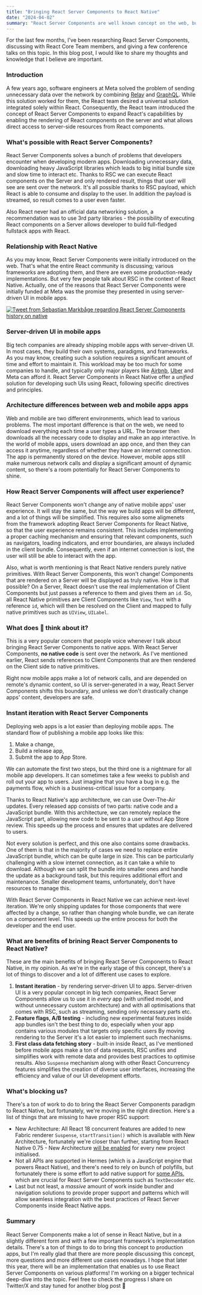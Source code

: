 ```yaml
---
title: "Bringing React Server Components to React Native"
date: "2024-04-02"
summary: "React Server Components are well known concept on the web, but what about React Native?"
---
```


For the last few months, I've been researching React Server Components, discussing with React Core Team members, and giving a few conference talks on this topic. In this blog post, I would like to share my thoughts and knowledge that I believe are important.

### Introduction

A few years ago, software engineers at Meta solved the problem of sending unnecessary data over the network by combining [Relay](https://github.com/facebook/relay) and [GraphQL](https://graphql.org/). While this solution worked for them, the React team desired a universal solution integrated solely within React. Consequently, the React team introduced the concept of React Server Components to expand React's capabilities by enabling the rendering of React components on the server and what allows direct access to server-side resources from React components.

### What's possible with React Server Components?

React Server Components solves a bunch of problems that developers encounter when developing modern apps. Downloading unnecessary data, downloading heavy JavaScript libraries which leads to big initial bundle size and slow time to interact etc. Thanks to RSC we can execute React components on the Server and only rendered result, things that user will see are sent over the network. It's all possible thanks to RSC payload, which React is able to consume and display to the user. In addition the payload is streamed, so result comes to a user even faster.

Also React never had an official data networking solution, a recommendation was to use 3rd party libraries - the possibility of executing React components on a Server allows developer to build full-fledged fullstack apps with React.

### Relationship with React Native

As you may know, React Server Components were initially introduced on the web. That's what the entire React community is discussing; various frameworks are adopting them, and there are even some production-ready implementations. But very few people talk about RSC in the context of React Native. Actually, one of the reasons that React Server Components were initially funded at Meta was the promise they presented in using server-driven UI in mobile apps.

[![Tweet from Sebastian Markbåge regarding React Server Components history on native](/images/rsc-in-rn.png)](https://x.com/sebmarkbage/status/1623175042971344896)

### Server-driven UI in mobile apps

Big tech companies are already shipping mobile apps with server-driven UI. In most cases, they build their own systems, paradigms, and frameworks. As you may know, creating such a solution requires a significant amount of time and effort to maintain it. This workload may be too much for some companies to handle, and typically only major players like [Airbnb](https://medium.com/airbnb-engineering/a-deep-dive-into-airbnbs-server-driven-ui-system-842244c5f5), [Uber](https://artem-tyurin.medium.com/screenflow-an-unfinished-attempt-at-a-cross-platform-server-driven-ui-at-uber-749c1bc1d89) and Meta can afford it. React Server Components in React Native offer a _unified_ solution for developing such UIs using React, following specific directives and principles.

### Architecture differences between web and mobile apps apps

Web and mobile are two different environments, which lead to various problems. The most important difference is that on the web, we need to download everything each time a user types a URL. The browser then downloads all the necessary code to display and make an app interactive. In the world of mobile apps, users download an app once, and then they can access it anytime, regardless of whether they have an internet connection. The app is permanently stored on the device. However, mobile apps still make numerous network calls and display a significant amount of dynamic content, so there's a room potentially for React Server Components to shine.

### How React Server Components will affect user experience?

React Server Components won't change any of native mobile apps' user experience. It will stay the same, but the way we build apps will be different, and a lot of things will be simplified. This requires also some aligmenets from the framework adopting React Server Components for React Native, so that the user experience remains consistent. This includes implementing a proper caching mechanism and ensuring that relevant components, such as navigators, loading indicators, and error boundaries, are always included in the client bundle. Consequently, even if an internet connection is lost, the user will still be able to interact with the app.

Also, what is worth mentioning is that React Native renders purely native primitives. With React Server Components, this won't change! Components that are rendered on a Server will be displayed as truly native. How is that possible? On a Server, React doesn't use the real implementation of Client Components but just passes a reference to them and gives them an <code>id</code>. So, all React Native primitives are Client Components like <code>View</code>, <code>Text</code> with a reference <code>id</code>, which will then be resolved on the Client and mapped to fully native primitives such as <code>UIView</code>, <code>UILabel</code>.

### What does  think about it?

This is a very popular concern that people voice whenever I talk about bringing React Server Components to native apps. With React Server Components, **no native code** is sent over the network. As I've mentioned earlier, React sends references to Client Components that are then rendered on the Client side to native primitives.

Right now mobile apps make a lot of network calls, and are depended on remote's dynamic content, so UI is server-generated in a way, React Server Components shifts this boundary, and unless we don't drastically change apps' content, developers are safe.

### Instant iteration with React Server Components

Deploying web apps is a lot easier than deploying mobile apps. The standard flow of publishing a mobile app looks like this:

1. Make a change,
2. Build a release app,
3. Submit the app to App Store.

We can automate the first two steps, but the third one is a nightmare for all mobile app developers. It can sometimes take a few weeks to publish and roll out your app to users. Just imagine that you have a bug in e.g. the payments flow, which is a business-critical issue for a company.

Thanks to React Native's app architecture, we can use Over-The-Air updates. Every released app consists of two parts: native code and a JavaScript bundle. With this architecture, we can remotely replace the JavaScript part, allowing new code to be sent to a user without App Store review. This speeds up the process and ensures that updates are delivered to users.

Not every solution is perfect, and this one also contains some drawbacks. One of them is that in the majority of cases we need to replace entire JavaScript bundle, which can be quite large in size. This can be particularly challenging with a slow internet connection, as it can take a while to download. Although we can split the bundle into smaller ones and handle the update as a background task, but this requires additional effort and maintenance. Smaller development teams, unfortunately, don't have resources to manage this.

With React Server Components in React Native we can achieve next-level iteration. We're only shipping updates for those components that were affected by a change, so rather than changing whole bundle, we can iterate on a component level. This speeds up the entire process for both the developer and the end user.

### What are benefits of brining React Server Components to React Native?

These are the main benefits of bringing React Server Components to React Native, in my opinion. As we're in the early stage of this concept, there's a lot of things to discover and a lot of different use cases to explore.

1. **Instant iteration** - by rendering server-driven UI to apps. Server-driven UI is a very popular concept in big tech companies, React Server Components allow us to use it in _every_ app (with unified model, and without unnecessary custom architecture) and with all optimisations that comes with RSC, such as streaming, sending only necessary parts etc.
2. **Feature flags, A/B testing** - including new experimental features inside app bundles isn't the best thing to do, especially when your app contains various modules that targets only specific users By moving rendering to the Server it's a lot easier to implement such mechanisms.
3. **First class data fetching story** - built-in inside React, as I've mentioned before mobile apps make a ton of data requests, RSC unifies and simplifies work with remote data and provides best practices to optimise results. Also <code>Suspense</code> mechanism along with other React Concurrency features simplifies the creation of diverse user interfaces, increasing the efficiency and value of our UI development efforts.

### What's blocking us?

There's a ton of work to do to bring the React Server Components paradigm to React Native, but fortunately, we're moving in the right direction. Here's a list of things that are missing to have proper RSC support:

- New Architecture: All React 18 concurrent features are added to new Fabric renderer <code>Suspense</code>, <code>startTransition()</code> which is available with New Architecture, fortunately we're closer than further, starting from React Native 0.75 - New Architecture [will be enabled](https://github.com/facebook/react-native/pull/43135) for every new project initialised.
- Not all APIs are supported in Hermes (which is a JavaScript engine that powers React Native), and there's need to rely on bunch of polyfills, but fortunately there is some effort to add native support for [some APIs.](https://x.com/tmikov/status/1758967746858295612?s=20) which are crucial for React Server Components such as <code>TextDecoder</code> etc.
- Last but not least, a _massive_ amount of work inside bundler and navigation solutions to provide proper support and patterns which will allow seamless integration with the best practices of React Server Components inside React Native apps.

### Summary

React Server Components make a lot of sense in React Native, but in a slightly different form and with a few important framework's implementation details. There's a ton of things to do to bring this concept to production apps, but I'm really glad that there are more people discussing this concept, more questions and more different use cases nowadays. I hope that later this year, there will be an implementation that enables us to use React Server Components on various platforms! I'm working on a bigger technical deep-dive into the topic. Feel free to check the progress I share on Twitter/X and stay tuned for another blog post 🙌

